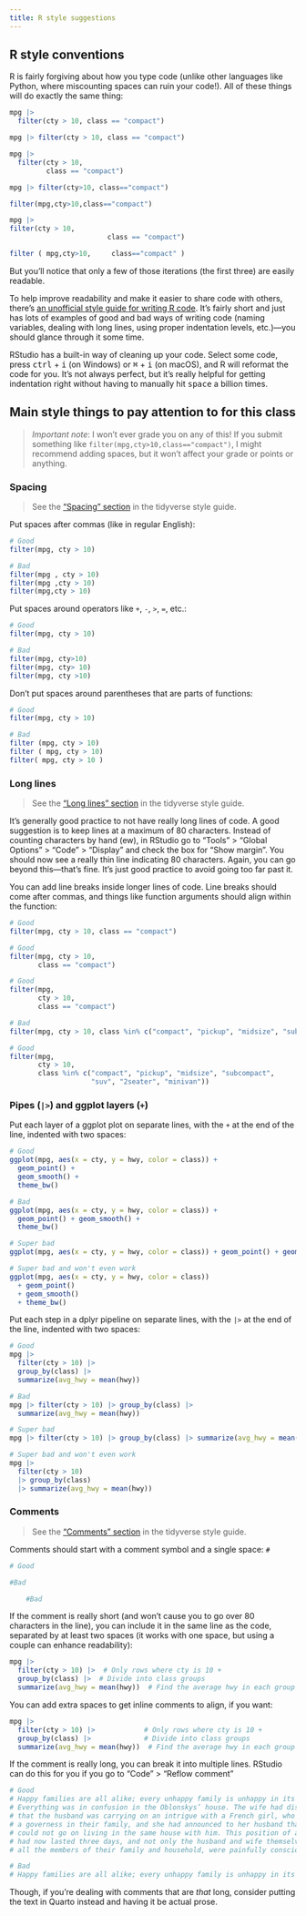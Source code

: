 ```yaml
---
title: R style suggestions 
---
```


## R style conventions

R is fairly forgiving about how you type code (unlike other languages like Python, where miscounting spaces can ruin your code!). All of these things will do exactly the same thing:

```r
mpg |> 
  filter(cty > 10, class == "compact")

mpg |> filter(cty > 10, class == "compact")

mpg |> 
  filter(cty > 10, 
         class == "compact")

mpg |> filter(cty>10, class=="compact")

filter(mpg,cty>10,class=="compact")

mpg |> 
filter(cty > 10, 
                        class == "compact")

filter ( mpg,cty>10,     class=="compact" )
```

But you'll notice that only a few of those iterations (the first three) are easily readable.

To help improve readability and make it easier to share code with others, there's [an unofficial style guide for writing R code](https://style.tidyverse.org/index.html). It's fairly short and just has lots of examples of good and bad ways of writing code (naming variables, dealing with long lines, using proper indentation levels, etc.)—you should glance through it some time.

RStudio has a built-in way of cleaning up your code. Select some code, press <kbd>ctrl</kbd> + <kbd>i</kbd> (on Windows) or <kbd>⌘</kbd> + <kbd>i</kbd> (on macOS), and R will reformat the code for you. It's not always perfect, but it's really helpful for getting indentation right without having to manually hit <kbd>space</kbd> a billion times.

## Main style things to pay attention to for this class

> *Important note*: I won't ever grade you on any of this! If you submit something like `filter(mpg,cty>10,class=="compact")`, I might recommend adding spaces, but it won't affect your grade or points or anything.

### Spacing

> See the ["Spacing" section](https://style.tidyverse.org/syntax.html#spacing) in the tidyverse style guide.

Put spaces after commas (like in regular English):

```r
# Good
filter(mpg, cty > 10)

# Bad
filter(mpg , cty > 10)
filter(mpg ,cty > 10)
filter(mpg,cty > 10)
```

Put spaces around operators like `+`, `-`, `>`, `=`, etc.:

```r
# Good
filter(mpg, cty > 10)

# Bad
filter(mpg, cty>10)
filter(mpg, cty> 10)
filter(mpg, cty >10)
```

Don't put spaces around parentheses that are parts of functions:

```r
# Good
filter(mpg, cty > 10)

# Bad
filter (mpg, cty > 10)
filter ( mpg, cty > 10)
filter( mpg, cty > 10 )
```

### Long lines

> See the ["Long lines" section](https://style.tidyverse.org/syntax.html#long-lines) in the tidyverse style guide.

It's generally good practice to not have really long lines of code. A good suggestion is to keep lines at a maximum of 80 characters. Instead of counting characters by hand (ew), in RStudio go to "Tools" > "Global Options" > "Code" > "Display" and check the box for "Show margin". You should now see a really thin line indicating 80 characters. Again, you can go beyond this—that's fine. It's just good practice to avoid going too far past it.

You can add line breaks inside longer lines of code. Line breaks should come after commas, and things like function arguments should align within the function:

```r
# Good
filter(mpg, cty > 10, class == "compact")

# Good
filter(mpg, cty > 10, 
       class == "compact")

# Good
filter(mpg,
       cty > 10,
       class == "compact")

# Bad
filter(mpg, cty > 10, class %in% c("compact", "pickup", "midsize", "subcompact", "suv", "2seater", "minivan"))

# Good
filter(mpg, 
       cty > 10, 
       class %in% c("compact", "pickup", "midsize", "subcompact", 
                    "suv", "2seater", "minivan"))
```

### Pipes (`|>`) and ggplot layers (`+`)

Put each layer of a ggplot plot on separate lines, with the `+` at the end of the line, indented with two spaces:

```r
# Good
ggplot(mpg, aes(x = cty, y = hwy, color = class)) +
  geom_point() +
  geom_smooth() +
  theme_bw()

# Bad
ggplot(mpg, aes(x = cty, y = hwy, color = class)) +
  geom_point() + geom_smooth() +
  theme_bw()

# Super bad
ggplot(mpg, aes(x = cty, y = hwy, color = class)) + geom_point() + geom_smooth() + theme_bw()

# Super bad and won't even work
ggplot(mpg, aes(x = cty, y = hwy, color = class))
  + geom_point()
  + geom_smooth() 
  + theme_bw()
```

Put each step in a dplyr pipeline on separate lines, with the `|>` at the end of the line, indented with two spaces:

```r
# Good
mpg |> 
  filter(cty > 10) |> 
  group_by(class) |> 
  summarize(avg_hwy = mean(hwy))

# Bad
mpg |> filter(cty > 10) |> group_by(class) |> 
  summarize(avg_hwy = mean(hwy))

# Super bad
mpg |> filter(cty > 10) |> group_by(class) |> summarize(avg_hwy = mean(hwy))

# Super bad and won't even work
mpg |> 
  filter(cty > 10)
  |> group_by(class)
  |> summarize(avg_hwy = mean(hwy))
```

### Comments

> See the ["Comments" section](https://style.tidyverse.org/syntax.html#comments) in the tidyverse style guide.

Comments should start with a comment symbol and a single space: `# `

```r
# Good

#Bad

    #Bad
```

If the comment is really short (and won't cause you to go over 80 characters in the line), you can include it in the same line as the code, separated by at least two spaces (it works with one space, but using a couple can enhance readability):

```r
mpg |> 
  filter(cty > 10) |>  # Only rows where cty is 10 +
  group_by(class) |>  # Divide into class groups
  summarize(avg_hwy = mean(hwy))  # Find the average hwy in each group
```

You can add extra spaces to get inline comments to align, if you want:

```r
mpg |> 
  filter(cty > 10) |>            # Only rows where cty is 10 +
  group_by(class) |>             # Divide into class groups
  summarize(avg_hwy = mean(hwy))  # Find the average hwy in each group
```

If the comment is really long, you can break it into multiple lines. RStudio can do this for you if you go to "Code" > "Reflow comment"

```r
# Good
# Happy families are all alike; every unhappy family is unhappy in its own way.
# Everything was in confusion in the Oblonskys’ house. The wife had discovered
# that the husband was carrying on an intrigue with a French girl, who had been
# a governess in their family, and she had announced to her husband that she
# could not go on living in the same house with him. This position of affairs
# had now lasted three days, and not only the husband and wife themselves, but
# all the members of their family and household, were painfully conscious of it.

# Bad
# Happy families are all alike; every unhappy family is unhappy in its own way. Everything was in confusion in the Oblonskys’ house. The wife had discovered that the husband was carrying on an intrigue with a French girl, who had been a governess in their family, and she had announced to her husband that she could not go on living in the same house with him. This position of affairs had now lasted three days, and not only the husband and wife themselves, but all the members of their family and household, were painfully conscious of it.
```

Though, if you're dealing with comments that are *that* long, consider putting the text in Quarto instead and having it be actual prose.
